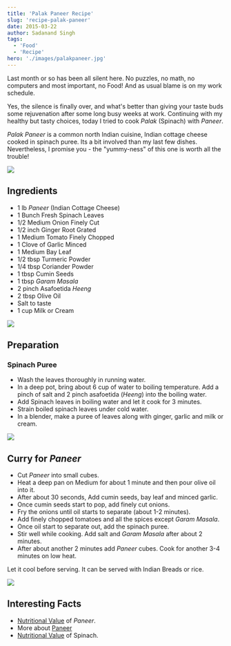 ```yaml
---
title: 'Palak Paneer Recipe'
slug: 'recipe-palak-paneer'
date: 2015-03-22
author: Sadanand Singh
tags:
  - 'Food'
  - 'Recipe'
hero: './images/palakpaneer.jpg'
---
```


Last month or so has been all silent here. No puzzles, no math, no
computers and most important, no Food! And as usual blame is on my work
schedule.

Yes, the silence is finally over, and what's better than giving your
taste buds some rejuvenation after some long busy weeks at work.
Continuing with my healthy but tasty choices, today I tried to cook
_Palak_ (Spinach) with _Paneer_.

_Palak_ _Paneer_ is a common north Indian cuisine, Indian cottage cheese
cooked in spinach puree. Its a bit involved than my last few dishes.
Nevertheless, I promise you - the "yummy-ness" of this one is worth all
the trouble!

<div class='Image__Container'>
  <div class='Image__Medium'>
    <img src='https://res.cloudinary.com/sadanandsingh/image/upload/v1496963332/PalakPaneer1_ugytqp.jpg' />
  </div>
</div>

## Ingredients

- 1 lb _Paneer_ (Indian Cottage Cheese)
- 1 Bunch Fresh Spinach Leaves
- 1/2 Medium Onion Finely Cut
- 1/2 inch Ginger Root Grated
- 1 Medium Tomato Finely Chopped
- 1 Clove of Garlic Minced
- 1 Medium Bay Leaf
- 1/2 tbsp Turmeric Powder
- 1/4 tbsp Coriander Powder
- 1 tbsp Cumin Seeds
- 1 tbsp _Garam_ _Masala_
- 2 pinch Asafoetida _Heeng_
- 2 tbsp Olive Oil
- Salt to taste
- 1 cup Milk or Cream

<div class='Image__Container'>
  <div class='Image__Medium'>
    <img src='https://res.cloudinary.com/sadanandsingh/image/upload/v1496963332/PalakPaneer2_fdmyku.jpg' />
  </div>
</div>

## Preparation

### Spinach Puree

- Wash the leaves thoroughly in running water.
- In a deep pot, bring about 6 cup of water to boiling temperature.
  Add a pinch of salt and 2 pinch asafoetida (_Heeng_) into the
  boiling water.
- Add Spinach leaves in boiling water and let it cook for 3 minutes.
- Strain boiled spinach leaves under cold water.
- In a blender, make a puree of leaves along with ginger, garlic and
  milk or cream.

<div class='Image__Container'>
  <div class='Image__Medium'>
    <img src='https://res.cloudinary.com/sadanandsingh/image/upload/v1496963333/PalakPaneer3_ckjnjp.jpg' />
  </div>
</div>

## Curry for _Paneer_

- Cut _Paneer_ into small cubes.
- Heat a deep pan on Medium for about 1 minute and then pour olive oil
  into it.
- After about 30 seconds, Add cumin seeds, bay leaf and minced garlic.
- Once cumin seeds start to pop, add finely cut onions.
- Fry the onions until oil starts to separate (about 1-2 minutes).
- Add finely chopped tomatoes and all the spices except _Garam_
  _Masala_.
- Once oil start to separate out, add the spinach puree.
- Stir well while cooking. Add salt and _Garam_ _Masala_ after about 2 minutes.
- After about another 2 minutes add _Paneer_ cubes. Cook for another
  3-4 minutes on low heat.

Let it cool before serving. It can be served with Indian Breads or rice.

<div class='Image__Container'>
  <div class='Image__Medium'>
    <img src='https://res.cloudinary.com/sadanandsingh/image/upload/v1496963332/PalakPaneer_me9asd.jpg' />
  </div>
</div>

## Interesting Facts

- [Nutritional Value](https://nutritiondata.self.com/facts/recipe/1770692/2) of _Paneer_.
- More about [Paneer](https://en.wikipedia.org/wiki/Paneer)
- [Nutritional Value](https://www.whfoods.com/genpage.php?tname=foodspice&dbid=43) of Spinach.
